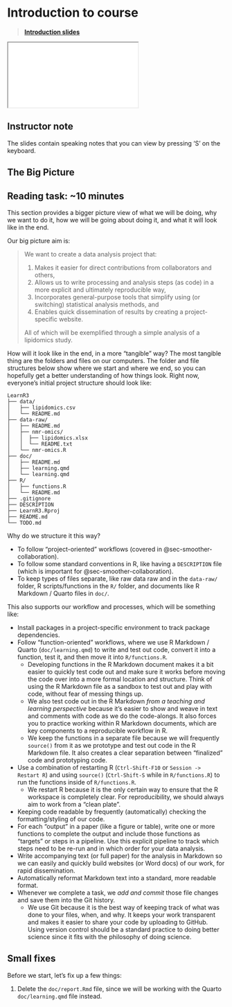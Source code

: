 # Introduction to course {#sec-introduction}

> [**Introduction slides**](../slides/introduction.html)

<div>

```{=html}
<iframe class="slide-deck" src="../slides/introduction.html"></iframe>
```

</div>

::: {.callout-note collapse="true"}
## Instructor note

The slides contain speaking notes that you can view by pressing 'S' on
the keyboard.
:::

## The Big Picture

::: callout-note
## Reading task: \~10 minutes

This section provides a bigger picture view of what we will be doing,
why we want to do it, how we will be going about doing it, and what it
will look like in the end.

Our big picture aim is:

> We want to create a data analysis project that:
>
> 1.  Makes it easier for direct contributions from collaborators and
>     others,
> 2.  Allows us to write processing and analysis steps (as code) in a
>     more explicit and ultimately reproducible way,
> 3.  Incorporates general-purpose tools that simplify using (or
>     switching) statistical analysis methods, and
> 4.  Enables quick dissemination of results by creating a
>     project-specific website.
>
> All of which will be exemplified through a simple analysis of a
> lipidomics study.

<!-- TODO: Pipeline, workflow image? -->

How will it look like in the end, in a more "tangible" way? The most
tangible thing are the folders and files on our computers. The folder
and file structures below show where we start and where we end, so you
can hopefully get a better understanding of how things look. Right now,
everyone's initial project structure should look like:

```         
LearnR3
├── data/
│   ├── lipidomics.csv
│   └── README.md
├── data-raw/
│   ├── README.md
│   ├── nmr-omics/
│   │  ├── lipidomics.xlsx
│   │  └── README.txt
│   └── nmr-omics.R
├── doc/
│   ├── README.md
│   ├── learning.qmd
│   └── learning.qmd
├── R/
│   ├── functions.R
│   └── README.md
├── .gitignore
├── DESCRIPTION
├── LearnR3.Rproj
├── README.md
└── TODO.md
```

<!-- At the end of this course, it should look something like: -->

<!-- TODO: Paste from final output of running code in -->

Why do we structure it this way?

-   To follow "project-oriented" workflows (covered in
    @sec-smoother-collaboration).
-   To follow some standard conventions in R, like having a
    `DESCRIPTION` file (which is important for
    @sec-smoother-collaboration).
-   To keep types of files separate, like raw data raw and in the
    `data-raw/` folder, R scripts/functions in the `R/` folder, and
    documents like R Markdown / Quarto files in `doc/`.

This also supports our workflow and processes, which will be something
like:

-   Install packages in a project-specific environment to track package
    dependencies.
-   Follow "function-oriented" workflows, where we use R Markdown /
    Quarto (`doc/learning.qmd`) to write and test out code, convert it
    into a function, test it, and then move it into `R/functions.R`.
    -   Developing functions in the R Markdown document makes it a bit
        easier to quickly test code out and make sure it works before
        moving the code over into a more formal location and structure.
        Think of using the R Markdown file as a sandbox to test out and
        play with code, without fear of messing things up.
    -   We also test code out in the R Markdown *from a teaching and
        learning perspective* because it's easier to show and weave in
        text and comments with code as we do the code-alongs. It also
        forces you to practice working within R Markdown documents,
        which are key components to a reproducible workflow in R.
    -   We keep the functions in a separate file because we will
        frequently `source()` from it as we prototype and test out code
        in the R Markdown file. It also creates a clear separation
        between "finalized" code and prototyping code.
-   Use a combination of restarting R (`Ctrl-Shift-F10` or
    `Session -> Restart R`) and using `source()` (`Ctrl-Shift-S` while
    in `R/functions.R`) to run the functions inside of `R/functions.R`.
    -   We restart R because it is the only certain way to ensure that
        the R workspace is completely clear. For reproducibility, we
        should always aim to work from a "clean plate".
-   Keeping code readable by frequently (automatically) checking the
    formatting/styling of our code.
-   For each "output" in a paper (like a figure or table), write one or
    more functions to complete the output and include those functions as
    "targets" or steps in a pipeline. Use this explicit pipeline to
    track which steps need to be re-run and in which order for your data
    analysis.
-   Write accompanying text (or full paper) for the analysis in Markdown
    so we can easily and quickly build websites (or Word docs) of our
    work, for rapid dissemination.
-   Automatically reformat Markdown text into a standard, more readable
    format.
-   Whenever we complete a task, we *add and commit* those file changes
    and save them into the Git history.
    -   We use Git because it is the best way of keeping track of what
        was done to your files, when, and why. It keeps your work
        transparent and makes it easier to share your code by uploading
        to GitHub. Using version control should be a standard practice
        to doing better science since it fits with the philosophy of
        doing science.
:::

## Small fixes

Before we start, let's fix up a few things:

1.  Delete the `doc/report.Rmd` file, since we will be working with the
    Quarto `doc/learning.qmd` file instead.
